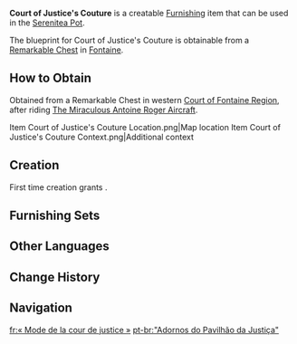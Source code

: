 {{Furnishing Infobox
|id             = 370810
|image          = Item Court of Justice's Couture.png
|category       = Building
|subcategory    = Fontaine-Style
|quality        = 4
|adeptal_energy = 90
|load           = 170
|reduced_load   = 109
|description    = A metal-glass composite building with distinctly [[Fontaine|Fontainian]] characteristics. Other than a few decorative objects, no wood or stone was used in the construction, offering a refreshing aesthetic. The [[Chioriya Boutique]] selected this type of construction for its storefront, and putting the already gorgeous and magnificent clothing both inside and outside the indigo-toned shop has been proven to be particularly eye-catching. After the boutique became famous, other fashion outlets soon followed suit, but beyond the visual appeal, Chioriya's success lies in the excellent quality of its products. Just as its owner, Miss [[Chiori]], began a fashion fad in Fontaine, the popularity of this metal-glass style of architecture also soared to new heights due to its many advantages. Thereafter, the footprint of similar buildings in the Court of Fontaine's urban planning has only increased.
|blueprint      = Remarkable Chest
}}
'''Court of Justice's Couture''' is a creatable [[Furnishing]] item that can be used in the [[Serenitea Pot]].

The blueprint for Court of Justice's Couture is obtainable from a [[Remarkable Chest]] in [[Fontaine]].

==How to Obtain==
Obtained from a Remarkable Chest in western [[Court of Fontaine Region]], after riding [[The Miraculous Antoine Roger Aircraft]].
<gallery>
Item Court of Justice's Couture Location.png|Map location
Item Court of Justice's Couture Context.png|Additional context
</gallery>

==Creation==
First time creation grants {{Item|Trust|24|x=90}}.
{{Recipe
|type = Creation
|time = 14h
|Iron Chunk = 12
|Fabric = 6
|sort = Iron Chunk;Fabric
}}

==Furnishing Sets==
{{Craft Usage|type=Furnishing Set}}

==Other Languages==
{{Other Languages
|en      = Court of Justice's Couture
|zhs     = 「正义之廷的罗衣」
|zhs_rm  = "Zhèngyì zhī Tíng de Luóyī"
|zht     = 「正義之廷的羅衣」
|zht_rm  = "Zhèngyì zhī Tíng de Luóyī"
|zh_tl   = 
|ja      = 「正義の都の羅衣」
|ja_rm   = "Seigi no Miyako no Rai"
|ja_tl   = 
|ko      = 「정의의 성의 비단」
|ko_rm   = 
|ko_tl   = "Silk of the Castle of Justice"
|es      = Sastrería de la corte de la justicia
|es_tl   = Court of Justice Tailor Shop
|fr      = «&nbsp;Mode de la cour de justice&nbsp;»
|fr_tl   = "Court of Justice's Fashion"
|ru      = «Одеяния Дворца справедливости»
|ru_tl   = "Court of Justice's Garments"
|th      = "ร้านตัดชุดแห่งศาลเที่ยงธรรม"
|th_rm   = 
|th_tl   = 
|vi      = Trang Phục Của Sảnh Chính Nghĩa
|vi_tl   = 
|de      = „Leichte Kleidung der gerechten Vorsehung“
|de_tl   = "Light Clothing of Just Providence"
|id      = "Pakaian Lembut Pengadilan Hukum"
|id_tl   = "Court of Law's Silky Clothes"
|pt      = "Adornos do Pavilhão da Justiça"
|pt_tl   = 
|tr      = Adalet Sarayı Terzisi
|tr_tl   = 
|it      = Sartoria della Corte di Giustizia
|it_tl   = Tailoring of the Court of Justice
}}

==Change History==
{{Change History|4.0}}

==Navigation==
{{Furnishing Navbox|exterior}}

[[fr:« Mode de la cour de justice »]]
[[pt-br:"Adornos do Pavilhão da Justiça"]]